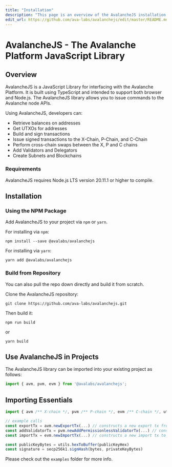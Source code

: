 ```yaml
---
title: "Installation"
description: "This page is an overview of the AvalancheJS installation."
edit_url: https://github.com/ava-labs/avalanchejs/edit/master/README.md
---
```


# AvalancheJS - The Avalanche Platform JavaScript Library

## Overview

AvalancheJS is a JavaScript Library for interfacing with the Avalanche Platform. It is built using TypeScript and intended to support both browser and Node.js. The AvalancheJS library allows you to issue commands to the Avalanche node APIs.

Using AvalancheJS, developers can:

- Retrieve balances on addresses
- Get UTXOs for addresses
- Build and sign transactions
- Issue signed transactions to the X-Chain, P-Chain, and C-Chain
- Perform cross-chain swaps between the X, P and C chains
- Add Validators and Delegators
- Create Subnets and Blockchains

### Requirements

AvalancheJS requires Node.js LTS version 20.11.1 or higher to compile.

## Installation

### Using the NPM Package

Add AvalancheJS to your project via `npm` or `yarn`.

For installing via `npm`:

`npm install --save @avalabs/avalanchejs`

For installing via `yarn`:

`yarn add @avalabs/avalanchejs`

### Build from Repository

You can also pull the repo down directly and build it from scratch.

Clone the AvalancheJS repository:

`git clone https://github.com/ava-labs/avalanchejs.git`

Then build it:

`npm run build`

or

`yarn build`

## Use AvalancheJS in Projects

The AvalancheJS library can be imported into your existing project as follows:

```ts
import { avm, pvm, evm } from '@avalabs/avalanchejs';
```

## Importing Essentials

```ts
import { avm /** X-chain */, pvm /** P-chain */, evm /** C-chain */, utils, secp256k1 } from "@avalabs/avalanchejs"

// example calls
const exportTx = avm.newExportTx(...) // constructs a new export tx from X
const addValidatorTx = pvm.newAddPermissionlessValidatorTx(...) // constructs a new add validator tx on P
const importTx = evm.newImportTx(...) // constructs a new import tx to C

const publicKeyBytes = utils.hexToBuffer(publicKeyHex)
const signature = secp256k1.signHash(bytes, privateKeyBytes)
```

Please check out the `examples` folder for more info.